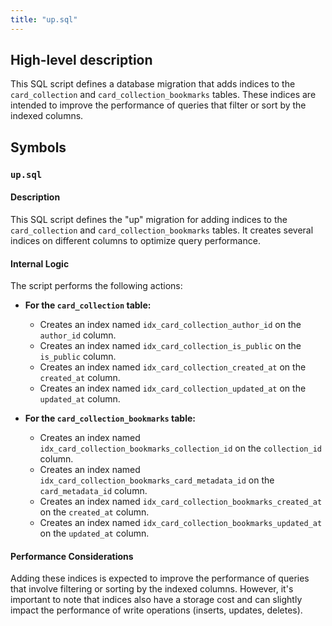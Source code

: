 ```yaml
---
title: "up.sql"
---
```


## High-level description
This SQL script defines a database migration that adds indices to the `card_collection` and `card_collection_bookmarks` tables. These indices are intended to improve the performance of queries that filter or sort by the indexed columns. 

## Symbols

### `up.sql`
#### Description
This SQL script defines the "up" migration for adding indices to the `card_collection` and `card_collection_bookmarks` tables. It creates several indices on different columns to optimize query performance.

#### Internal Logic
The script performs the following actions:

* **For the `card_collection` table:**
    * Creates an index named `idx_card_collection_author_id` on the `author_id` column.
    * Creates an index named `idx_card_collection_is_public` on the `is_public` column.
    * Creates an index named `idx_card_collection_created_at` on the `created_at` column.
    * Creates an index named `idx_card_collection_updated_at` on the `updated_at` column.

* **For the `card_collection_bookmarks` table:**
    * Creates an index named `idx_card_collection_bookmarks_collection_id` on the `collection_id` column.
    * Creates an index named `idx_card_collection_bookmarks_card_metadata_id` on the `card_metadata_id` column.
    * Creates an index named `idx_card_collection_bookmarks_created_at` on the `created_at` column.
    * Creates an index named `idx_card_collection_bookmarks_updated_at` on the `updated_at` column.

#### Performance Considerations
Adding these indices is expected to improve the performance of queries that involve filtering or sorting by the indexed columns. However, it's important to note that indices also have a storage cost and can slightly impact the performance of write operations (inserts, updates, deletes). 
